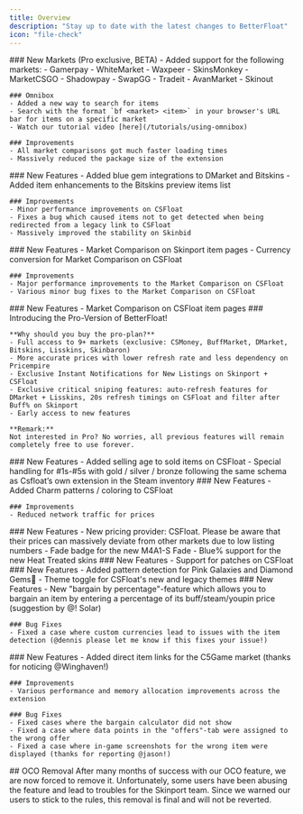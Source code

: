```yaml
---
title: Overview
description: "Stay up to date with the latest changes to BetterFloat"
icon: "file-check"
---
```


<Update label="v3.2.0" description="2025-06-26">
    ### New Markets (Pro exclusive, BETA)
    - Added support for the following markets:
        - Gamerpay
        - WhiteMarket
        - Waxpeer
        - SkinsMonkey
        - MarketCSGO
        - Shadowpay
        - SwapGG
        - Tradeit
        - AvanMarket
        - Skinout

    ### Omnibox
    - Added a new way to search for items
    - Search with the format `bf <market> <item>` in your browser's URL bar for items on a specific market
    - Watch our tutorial video [here](/tutorials/using-omnibox)

    ### Improvements
    - All market comparisons got much faster loading times
    - Massively reduced the package size of the extension

</Update>

<Update label="v3.1.8" description="2025-03-07">
    ### New Features
    - Added blue gem integrations to DMarket and Bitskins
    - Added item enhancements to the Bitskins preview items list

    ### Improvements
    - Minor performance improvements on CSFloat
    - Fixes a bug which caused items not to get detected when being redirected from a legacy link to CSFloat
    - Massively improved the stability on Skinbid

</Update>
<Update label="v3.1.4" description="2025-03-02">
    ### New Features
    - Market Comparison on Skinport item pages
    - Currency conversion for Market Comparison on CSFloat

    ### Improvements
    - Major performance improvements to the Market Comparison on CSFloat
    - Various minor bug fixes to the Market Comparison on CSFloat

</Update>
<Update label="v3.1.0" description="2025-02-22">
    ### New Features
    - Market Comparison on CSFloat item pages
</Update>
<Update label="v3.0.0" description="2025-01-19">
    ### Introducing the Pro-Version of BetterFloat!
    
    **Why should you buy the pro-plan?**
    - Full access to 9+ markets (exclusive: CSMoney, BuffMarket, DMarket, Bitskins, Lisskins, Skinbaron)
    - More accurate prices with lower refresh rate and less dependency on Pricempire
    - Exclusive Instant Notifications for New Listings on Skinport + CSFloat
    - Exclusive critical sniping features: auto-refresh features for DMarket + Lisskins, 20s refresh timings on CSFloat and filter after Buff% on Skinport
    - Early access to new features

    **Remark:**
    Not interested in Pro? No worries, all previous features will remain completely free to use forever.

</Update>
<Update label="v2.8.6" description="2024-11-12">
    ### New Features
    - Added selling age to sold items on CSFloat
    - Special handling for #1s-#5s with gold / silver / bronze following the same schema as Csfloat’s own extension in the Steam inventory
</Update>
<Update label="v2.8.0" description="2024-10-18">
    ### New Features
    - Added Charm patterns / coloring to CSFloat

    ### Improvements
    - Reduced network traffic for prices

</Update>
<Update label="v2.7.9" description="2024-10-10">
    ### New Features
    - New pricing provider: CSFloat. Please be aware that their prices can massively deviate from other markets due to low listing numbers
    - Fade badge for the new M4A1-S Fade
    - Blue% support for the new Heat Treated skins
</Update>
<Update label="v2.7.4" description="2024-08-26">
    ### New Features
    - Support for patches on CSFloat
</Update>
<Update label="v2.7.3" description="2024-08-10">
    ### New Features
    - Added pattern detection for Pink Galaxies and Diamond Gems💎
    - Theme toggle for CSFloat's new and legacy themes
</Update>
<Update label="v2.7.1" description="2024-07-20">
    ### New Features
    - New "bargain by percentage"-feature which allows you to bargain an item by entering a percentage of its buff/steam/youpin price (suggestion by @! Solar)

    ### Bug Fixes
    - Fixed a case where custom currencies lead to issues with the item detection (@dennis please let me know if this fixes your issue!)

</Update>
<Update label="v2.7.0" description="2024-07-16">
    ### New Features
    - Added direct item links for the C5Game market (thanks for noticing @Winghaven!)

    ### Improvements
    - Various performance and memory allocation improvements across the extension

    ### Bug Fixes
    - Fixed cases where the bargain calculator did not show
    - Fixed a case where data points in the "offers"-tab were assigned to the wrong offer
    - Fixed a case where in-game screenshots for the wrong item were displayed (thanks for reporting @jason!)

</Update>
<Update label="v2.5.10" description="2024-06-18">
    ## OCO Removal
    After many months of success with our OCO feature, we are now forced to remove it. Unfortunately, some users have been abusing the feature and lead to troubles for the Skinport team. Since we warned our users to stick to the rules, this removal is final and will not be reverted.
</Update>

